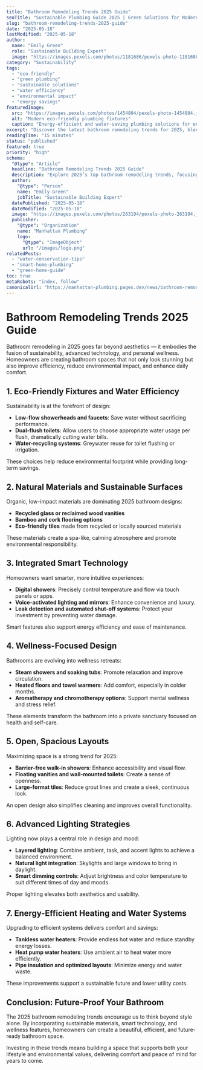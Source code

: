 ```yaml
---
title: "Bathroom Remodeling Trends 2025 Guide"
seoTitle: "Sustainable Plumbing Guide 2025 | Green Solutions for Modern Homes"
slug: "bathroom-remodeling-trends-2025-guide"
date: "2025-05-18"
lastModified: "2025-05-18"
author:
  name: "Emily Green"
  role: "Sustainable Building Expert"
  image: "https://images.pexels.com/photos/1181686/pexels-photo-1181686.jpeg?auto=compress&cs=tinysrgb&w=1260&h=750&dpr=2"
category: "Sustainability"
tags:
  - "eco-friendly"
  - "green plumbing"
  - "sustainable solutions"
  - "water efficiency"
  - "environmental impact"
  - "energy savings"
featuredImage:
  src: "https://images.pexels.com/photos/1454804/pexels-photo-1454804.jpeg?auto=compress&cs=tinysrgb&w=1260&h=750&dpr=2"
  alt: "Modern eco-friendly plumbing fixtures"
  caption: "Energy-efficient and water-saving plumbing solutions for environmentally conscious homes"
excerpt: "Discover the latest bathroom remodeling trends for 2025, blending sustainability, smart technology, and luxurious design. Create a future-ready space that balances style, efficiency, and environmental responsibility."
readingTime: "15 minutes"
status: "published"
featured: true
priority: "high"
schema:
  "@type": "Article"
  headline: "Bathroom Remodeling Trends 2025 Guide"
  description: "Explore 2025’s top bathroom remodeling trends, focusing on sustainable plumbing, smart technology, and future-ready design concepts."
  author:
    "@type": "Person"
    name: "Emily Green"
    jobTitle: "Sustainable Building Expert"
  datePublished: "2025-05-18"
  dateModified: "2025-05-18"
  image: "https://images.pexels.com/photos/263194/pexels-photo-263194.jpeg?auto=compress&cs=tinysrgb&w=1260&h=750&dpr=2"
  publisher:
    "@type": "Organization"
    name: "Manhattan Plumbing"
    logo:
      "@type": "ImageObject"
      url: "/images/logo.png"
relatedPosts:
  - "water-conservation-tips"
  - "smart-home-plumbing"
  - "green-home-guide"
toc: true
metaRobots: "index, follow"
canonicalUrl: "https://manhattan-plumbing.pages.dev/news/bathroom-remodeling-trends-2025-guide"
---
```


# Bathroom Remodeling Trends 2025 Guide

Bathroom remodeling in 2025 goes far beyond aesthetics — it embodies the fusion of sustainability,
advanced technology, and personal wellness. Homeowners are creating bathroom spaces that not only
look stunning but also improve efficiency, reduce environmental impact, and enhance daily comfort.

## 1. Eco-Friendly Fixtures and Water Efficiency

Sustainability is at the forefront of design:

- **Low-flow showerheads and faucets**: Save water without sacrificing performance.
- **Dual-flush toilets**: Allow users to choose appropriate water usage per flush, dramatically
  cutting water bills.
- **Water-recycling systems**: Greywater reuse for toilet flushing or irrigation.

These choices help reduce environmental footprint while providing long-term savings.

## 2. Natural Materials and Sustainable Surfaces

Organic, low-impact materials are dominating 2025 bathroom designs:

- **Recycled glass or reclaimed wood vanities**
- **Bamboo and cork flooring options**
- **Eco-friendly tiles** made from recycled or locally sourced materials

These materials create a spa-like, calming atmosphere and promote environmental responsibility.

## 3. Integrated Smart Technology

Homeowners want smarter, more intuitive experiences:

- **Digital showers**: Precisely control temperature and flow via touch panels or apps.
- **Voice-activated lighting and mirrors**: Enhance convenience and luxury.
- **Leak detection and automated shut-off systems**: Protect your investment by preventing water
  damage.

Smart features also support energy efficiency and ease of maintenance.

## 4. Wellness-Focused Design

Bathrooms are evolving into wellness retreats:

- **Steam showers and soaking tubs**: Promote relaxation and improve circulation.
- **Heated floors and towel warmers**: Add comfort, especially in colder months.
- **Aromatherapy and chromotherapy options**: Support mental wellness and stress relief.

These elements transform the bathroom into a private sanctuary focused on health and self-care.

## 5. Open, Spacious Layouts

Maximizing space is a strong trend for 2025:

- **Barrier-free walk-in showers**: Enhance accessibility and visual flow.
- **Floating vanities and wall-mounted toilets**: Create a sense of openness.
- **Large-format tiles**: Reduce grout lines and create a sleek, continuous look.

An open design also simplifies cleaning and improves overall functionality.

## 6. Advanced Lighting Strategies

Lighting now plays a central role in design and mood:

- **Layered lighting**: Combine ambient, task, and accent lights to achieve a balanced environment.
- **Natural light integration**: Skylights and large windows to bring in daylight.
- **Smart dimming controls**: Adjust brightness and color temperature to suit different times of day
  and moods.

Proper lighting elevates both aesthetics and usability.

## 7. Energy-Efficient Heating and Water Systems

Upgrading to efficient systems delivers comfort and savings:

- **Tankless water heaters**: Provide endless hot water and reduce standby energy losses.
- **Heat pump water heaters**: Use ambient air to heat water more efficiently.
- **Pipe insulation and optimized layouts**: Minimize energy and water waste.

These improvements support a sustainable future and lower utility costs.

## Conclusion: Future-Proof Your Bathroom

The 2025 bathroom remodeling trends encourage us to think beyond style alone. By incorporating
sustainable materials, smart technology, and wellness features, homeowners can create a beautiful,
efficient, and future-ready bathroom space.

Investing in these trends means building a space that supports both your lifestyle and environmental
values, delivering comfort and peace of mind for years to come.
